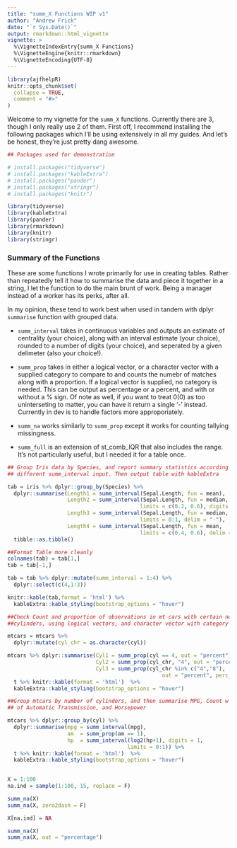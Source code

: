 ```yaml
---
title: "summ_X Functions WIP v1"
author: "Andrew Frick"
date: "`r Sys.Date()`"
output: rmarkdown::html_vignette
vignette: >
  %\VignetteIndexEntry{summ_X Functions}
  %\VignetteEngine{knitr::rmarkdown}
  %\VignetteEncoding{UTF-8}
---
```


```r
library(ajfhelpR)
knitr::opts_chunk$set(
  collapse = TRUE,
  comment = "#>"
)
```

Welcome to my vignette for the `summ_X` functions. Currently there are 3, though I only really use 2 of them. First off, I recommend installing the following packages which I'll be using extensively in all my guides. And let's be honest, they're just pretty dang awesome.

```r
## Packages used for demonstration

# install.packages("tidyverse")
# install.packages("kableExtra")
# install.packages("pander")
# install.packages("stringr")
# install.packages("knitr")

library(tidyverse)
library(kableExtra)
library(pander)
library(rmarkdown)
library(knitr)
library(stringr)
```

### Summary of the Functions

These are some functions I wrote primarily for use in creating tables. Rather than repeatedly tell it how to summarise the data and piece it together in a string, I let the function to do the main brunt of work. Being a manager instead of a worker has its perks, after all. 

In my opinion, these tend to work best when used in tandem with dplyr `summarise` function with grouped data. 

* `summ_interval` takes in continuous variables and outputs an estimate of centrality (your choice), along with an interval estimate (your choice), rounded to a number of digits (your choice), and seperated by a given delimeter (also your choice!). 

* `summ_prop` takes in either a logical vector, or a character vector with a supplied category to compare to and counts the numebr of matches along with a proportion. If a logical vector is supplied, no category is needed. This can be output as percentage or a percent, and with or without a $\%$ sign. Of note as well, if you want to treat $0 (0)$ as too uninterseting to matter, you can have it return a single '-' instead. Currently in dev is to handle factors more approporiately.

* `summ_na` works similarly to `summ_prop` except it works for counting tallying missingness. 

* `summ_full` is an extension of st_comb_IQR that also includes the range. It's not particularly useful, but I needed it for a table once.



```r
## Group Iris data by Species, and report summary statistics according to 
## different summ_interval input. Then output table with kableExtra

tab = iris %>% dplyr::group_by(Species) %>% 
  dplyr::summarise(Length1 = summ_interval(Sepal.Length, fun = mean),
                   Length2 = summ_interval(Sepal.Length, fun = median,
                                          limits = c(0.2, 0.6), digits = 0),
                   Length3 = summ_interval(Sepal.Length, fun = median,
                                          limits = 0:1, delim = "-"),
                   Length4 = summ_interval(Sepal.Length, fun = mean,
                                          limits = c(0.4, 0.6), delim = " ; ")) %>% t %>% 
  tibble::as.tibble()

##Format Table more cleanly
colnames(tab) = tab[1,]
tab = tab[-1,]

tab = tab %>% dplyr::mutate(summ_interval = 1:4) %>% 
  dplyr::select(c(4,1:3))

knitr::kable(tab,format = 'html') %>% 
  kableExtra::kable_styling(bootstrap_options = "hover")
```

```r
##Check Count and proportion of observations in mt cars with certain number of 
##cylinders, using logical vectors, and character vector with category

mtcars = mtcars %>% 
  dplyr::mutate(cyl_chr = as.character(cyl))

mtcars %>% dplyr::summarise(Cyl1 = summ_prop(cyl == 4, out = "percent"),
                            Cyl2 = summ_prop(cyl_chr, "4", out = "percent"),
                            Cyl3 = summ_prop(cyl_chr %in% c("4","8"),
                                                 out = "percent", perc_disp = T)) %>% 
  t %>% knitr::kable(format = 'html')  %>% 
  kableExtra::kable_styling(bootstrap_options = "hover")

```

```r
##Group mtcars by number of cylinders, and then summarise MPG, Count w prop 
## of Automatic Transmission, and Horsepower

mtcars %>% dplyr::group_by(cyl) %>% 
  dplyr::summarise(mpg = summ_interval(mpg),
                   am  = summ_prop(am == 1),
                   hp  = summ_interval(log2(hp+1), digits = 1,
                                      limits = 0:1)) %>% 
  t %>% knitr::kable(format = 'html')  %>% 
  kableExtra::kable_styling(bootstrap_options = "hover")
  
```


```r
X = 1:100
na.ind = sample(1:100, 15, replace = F)

summ_na(X)
summ_na(X, zero2dash = F)

X[na.ind] = NA

summ_na(X)
summ_na(X, out = "percentage")

```

